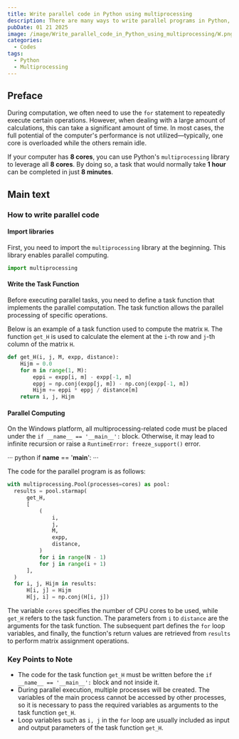 ```yaml
---
title: Write parallel code in Python using multiprocessing
description: There are many ways to write parallel programs in Python, and using the `multiprocessing` library is one of the most intuitive and easy-to-write methods.
pubDate: 01 21 2025
image: /image/Write_parallel_code_in_Python_using_multiprocessing/W.png
categories:
  - Codes
tags:
  - Python
  - Multiprocessing
---
```




## Preface

During computation, we often need to use the `for` statement to repeatedly execute certain operations. 
However, when dealing with a large amount of calculations, this can take a significant amount of time. 
In most cases, the full potential of the computer's performance is not utilized—typically, 
one core is overloaded while the others remain idle.

If your computer has **8 cores**, you can use Python's `multiprocessing` library to leverage all **8 cores**. 
By doing so, a task that would normally take **1 hour** can be completed in just **8 minutes**.


## Main text

### How to write parallel code

#### Import libraries

First, you need to import the `multiprocessing` library at the beginning. 
This library enables parallel computing.

``` python
import multiprocessing
```

#### Write the Task Function

Before executing parallel tasks, you need to define a task function that implements the parallel computation. 
The task function allows the parallel processing of specific operations.

Below is an example of a task function used to compute the matrix `H`. 
The function `get_H` is used to calculate the element at the `i`-th row and `j`-th column of the matrix `H`.

``` python
def get_H(i, j, M, expp, distance):
    Hijm = 0.0
    for m in range(1, M):
        eppi = expp[i, m] - expp[-1, m]
        eppj = np.conj(expp[j, m]) - np.conj(expp[-1, m])
        Hijm += eppi * eppj / distance[m]
    return i, j, Hijm
```

#### Parallel Computing

On the Windows platform, all multiprocessing-related code must be placed under the `if __name__ == '__main__':` block. 
Otherwise, it may lead to infinite recursion or raise a `RuntimeError: freeze_support()` error.

··· python
if __name__ == '__main__':
···

The code for the parallel program is as follows:

``` python
with multiprocessing.Pool(processes=cores) as pool:
  results = pool.starmap(
      get_H,
      [
          (
              i,
              j,
              M,
              expp,
              distance,
          )
          for i in range(N - 1)
          for j in range(i + 1)
      ],
  )
  for i, j, Hijm in results:
      H[i, j] = Hijm
      H[j, i] = np.conj(H[i, j])
```

The variable `cores` specifies the number of CPU cores to be used, while `get_H` refers to the task function. 
The parameters from `i` to `distance` are the arguments for the task function. 
The subsequent part defines the `for` loop variables, and finally, 
the function's return values are retrieved from `results` to perform matrix assignment operations.

### Key Points to Note

- The code for the task function `get_H` must be written before the `if __name__ == '__main__':` block and not inside it.
- During parallel execution, multiple processes will be created. The variables of the main process cannot be accessed by other processes, so it is necessary to pass the required variables as arguments to the task function `get_H`.
- Loop variables such as `i, j` in the `for` loop are usually included as input and output parameters of the task function `get_H`.




